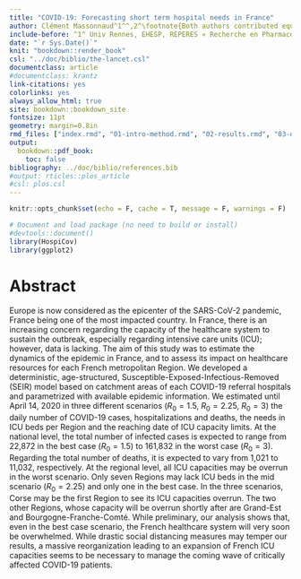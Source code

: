 ```yaml
---
title: "COVID-19: Forecasting short term hospital needs in France"
author: Clément Massonnaud^1^^,2^\footnote{Both authors contributed equally.}, Jonathan Roux^1^$^\ast$, Pascal Crépey^1^\footnote{corresponding author - pascal.crepey@ehesp.fr}
include-before: ^1^ Univ Rennes, EHESP, REPERES « Recherche en Pharmaco-Epidémiologie et Recours aux Soins » – EA 7449, 15 avenue du Professeur-Léon-Bernard, CS 74312, 35043 Rennes, France. ^2^ Rouen University Hospital, Department of Biostatistics, 76031 Rouen, France.
date: "`r Sys.Date()`"
knit: "bookdown::render_book"
csl: "../doc/biblio/the-lancet.csl"
documentclass: article
#documentclass: krantz
link-citations: yes
colorlinks: yes
always_allow_html: true
site: bookdown::bookdown_site
fontsize: 11pt
geometry: margin=0.8in
rmd_files: ["index.rmd", "01-intro-method.rmd", "02-results.rmd", "03-discussion.rmd", "09-references.rmd"]
output:
  bookdown::pdf_book:
    toc: false
bibliography: ../doc/biblio/references.bib
#output: rticles::plos_article
#csl: plos.csl
---
```



```r
knitr::opts_chunk$set(echo = F, cache = T, message = F, warnings = F)
```
```r
# Document and load package (no need to build or install)
#devtools::document()
library(HospiCov)
library(ggplot2)
```


# Abstract

Europe is now considered as the epicenter of the SARS-CoV-2 pandemic, France being one of the most impacted country. In France, there is an increasing concern regarding the capacity of the healthcare system to sustain the outbreak, especially regarding intensive care units (ICU); however, data is lacking. The aim of this study was to estimate the dynamics of the epidemic in France, and to assess its impact on healthcare resources for each French metropolitan Region. We developed a deterministic, age-structured, Susceptible-Exposed-Infectious-Removed (SEIR) model based on catchment areas of each COVID-19 referral hospitals and parametrized with available epidemic information. We estimated until April 14, 2020 in three different scenarios ($R_0=1.5$, $R_0=2.25$, $R_0=3$) the daily number of COVID-19 cases, hospitalizations and deaths, the needs in ICU beds per Region and the reaching date of ICU capacity limits. At the national level, the total number of infected cases is expected to range from 22,872 in the best case ($R_0=1.5$) to 161,832 in the worst case ($R_0=3$). Regarding the total number of deaths, it is expected to vary from 1,021 to 11,032, respectively. At the regional level, all ICU capacities may be overrun in the worst scenario. Only seven Regions may lack ICU beds in the mid scenario ($R_0=2.25$) and only one in the best case. In the three scenarios, Corse may be the first Region to see its ICU capacities overrun. The two other Regions, whose capacity will be overrun shortly after are Grand-Est and Bourgogne-Franche-Comté. While preliminary, our analysis shows that, even in the best case scenario, the French healthcare system will very soon be overwhelmed. While drastic social distancing measures may temper our results, a massive reorganization leading to an expansion of French ICU capacities seems to be necessary to manage the coming wave of critically affected COVID-19 patients.



